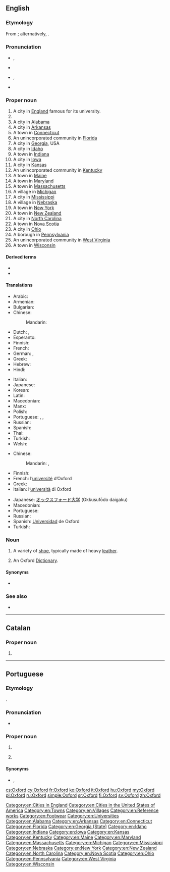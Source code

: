 {{slim-wikipedia}}
==English==

===Etymology===
From {{etyl|ang|en}} {{m|ang|Oxenaforda||[[oxen]] [[ford]]}}; alternatively, {{suffix|ox|ford|lang=en}}.

===Pronunciation===
* {{a|RP}} {{enPR|ŏks'fəd}}, {{IPA|/ˈɒksfəd/|lang=en}}
* {{audio|En-uk-Oxford.ogg|Audio (UK)|lang=en}}
* {{a|GA|Canada}} {{enPR|äks'fərd}}, {{IPA|/ˈɑksfɚd/|lang=en}}
* {{audio|en-ca-Oxford.ogg|Audio (CA)|lang=en}}

===Proper noun===
{{en-proper noun}}

# A city in [[England]] famous for its university.
# {{w|Oxford University}}
# A city in [[Alabama]]
# A city in [[Arkansas]]
# A town in [[Connecticut]]
# An unincorporated community in [[Florida]]
# A city in [[Georgia]], USA
# A city in [[Idaho]]
# A town in [[Indiana]]
# A city in [[Iowa]]
# A city in [[Kansas]]
# An unincorporated community in [[Kentucky]]
# A town in [[Maine]]
# A town in [[Maryland]]
# A town in [[Massachusetts]]
# A village in [[Michigan]]
# A city in [[Mississippi]]
# A village in [[Nebraska]]
# A town in [[New York]]
# A town in [[New Zealand]]
# A city in [[North Carolina]]
# A town in [[Nova Scotia]]
# A city in [[Ohio]]
# A borough in [[Pennsylvania]]
# An unincorporated community in [[West Virginia]]
# A town in [[Wisconsin]]

====Derived terms====
* {{l|en|Oxbridge}}
* {{l|en|Oxford comma}}

====Translations====
{{trans-top|city}}
* Arabic: {{t|ar|أُوكْسْفُورْد|m}}
* Armenian: {{t|hy|Օքսֆորդ}}
* Bulgarian: {{t|bg|О́ксфорд|m}}
* Chinese:
*: Mandarin: {{t+|cmn|牛津|tr=Niújīn|sc=Hani}}
* Dutch: {{t|nl|Oxford}}, {{t|nl|Ossenvoord|m}}
* Esperanto: {{t|eo|Oksfordo}}
* Finnish: {{t+|fi|Oxford}}
* French: {{t+|fr|Oxford}}
* German: {{t|de|Oxford}}, {{t+|de|Ochsenfurt|f}}
* Greek: {{t+|el|Οξφόρδη}}
* Hebrew: {{t|he|אוקספורד}}
* Hindi: {{t|hi|ऑक्सफ़ोर्ड}}
{{trans-mid}}
* Italian: {{t+|it|Oxford}}
* Japanese: {{t+|ja|オックスフォード|tr=Okkusufōdo}}
* Korean: {{t|ko|^옥스포드|sc=Hang}}
* Latin: {{t|la|Oxonia}}
* Macedonian: {{t|mk|Оксфорд|m|tr=Óksford}}
* Manx: {{t|gv|Aah yn Ollee|f}}
* Polish: {{t+|pl|Oksford|m}}
* Portuguese: {{t|pt|Oxford|f}}, {{t|pt|Oxónia|f}} {{qualifier|Portugal}}, {{t|pt|Oxônia}} {{qualifier|Brazil}}
* Russian: {{t+|ru|О́ксфорд|m}}
* Spanish: {{t|es|Oxford}}
* Thai: {{t|th|อ็อกฟอร์ด|tr=ókfôt}}
* Turkish: {{t|tr|Oxford}}
* Welsh: {{t|cy|Rhydychen|f}}
{{trans-bottom}}

{{trans-top|university}}
* Chinese:
*: Mandarin: {{t+|cmn|牛津大學|sc=Hani}}, {{t|cmn|牛津大学|tr=Niújīn dàxué|sc=Hani}}
* Finnish: {{t+|fi|Oxford}}
* French: l’[[université]] d’Oxford {{g|f}}
* Greek: {{t|el|Πανεπιστήμιο της Οξφόρδης}}
* Italian: l’[[università]] di Oxford {{g|f}}
{{trans-mid}}
* Japanese: [[オックスフォード]][[大学]] (Okkusufōdo daigaku)
* Macedonian: {{t|mk|О́ксфордски универзите́т|m}}
* Portuguese: {{t|pt|Oxford|f}}
* Russian: {{t|ru|[[оксфордский|О́ксфордский]] [[университе́т]]|m}}
* Spanish: [[universidad|Universidad]] de Oxford {{g|f}}
* Turkish: {{t|tr|Oxford}}
{{trans-bottom}}

===Noun===
{{en-noun}}

# A variety of [[shoe]], typically made of heavy [[leather]].
# {{lb|en|by ellipsis}} An Oxford [[dictionary|Dictionary]].

====Synonyms====
* {{sense|shoe}} {{l|en|balmoral}}

===See also===
* {{l|en|Cambridge}}

[[Category:en:Cities in England]]
[[Category:en:Cities in the United States of America]]
[[Category:en:Towns]]
[[Category:en:Villages]]
[[Category:en:Reference works]]
[[Category:en:Footwear]]
[[Category:en:Universities]]
[[Category:en:Alabama]]
[[Category:en:Arkansas]]
[[Category:en:Connecticut]]
[[Category:en:Florida]]
[[Category:en:Georgia (State)]]
[[Category:en:Idaho]]
[[Category:en:Indiana]]
[[Category:en:Iowa]]
[[Category:en:Kansas]]
[[Category:en:Kentucky]]
[[Category:en:Maine]]
[[Category:en:Maryland]]
[[Category:en:Massachusetts]]
[[Category:en:Michigan]]
[[Category:en:Mississippi]]
[[Category:en:Nebraska]]
[[Category:en:New York]]
[[Category:en:New Zealand]]
[[Category:en:North Carolina]]
[[Category:en:Nova Scotia]]
[[Category:en:Ohio]]
[[Category:en:Pennsylvania]]
[[Category:en:West Virginia]]
[[Category:en:Wisconsin]]

----
==Catalan==

===Proper noun===
{{ca-proper noun|m}}

# {{l|en|Oxford}}
----

==Portuguese==

===Etymology===
{{bor|pt|en|Oxford}}.

===Pronunciation===
* {{a|Brazil}} {{IPA|/ˈɔks.fɔʁd͡ʒ/|lang=pt}}

===Proper noun===
{{pt-proper noun|f}}

# {{place|pt|city|c/England|t1=Oxford}}
# {{l|en|Oxford}} {{gloss|university}}

====Synonyms====
* {{sense|city}} {{l|pt|Oxónia}}, {{l|pt|Oxônia}}

[[cs:Oxford]]
[[cy:Oxford]]
[[fr:Oxford]]
[[ko:Oxford]]
[[it:Oxford]]
[[hu:Oxford]]
[[my:Oxford]]
[[pl:Oxford]]
[[ru:Oxford]]
[[simple:Oxford]]
[[sr:Oxford]]
[[fi:Oxford]]
[[sv:Oxford]]
[[zh:Oxford]]